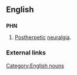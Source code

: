 ==English==

==={{initialism}}===
'''PHN'''

# {{medicine|uncountable|_|noun}} [[post-|Post]][[herpetic]] [[neuralgia]].

===External links===
{{pedialite|Postherpetic neuralgia}}

[[Category:English nouns]]